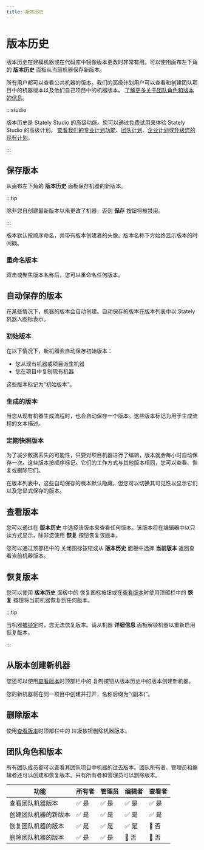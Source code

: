 ```yaml
---
title: 版本历史
---
```


# 版本历史

版本历史在建模机器或在代码库中镜像版本更改时非常有用。可以使用画布左下角的 **版本历史** 面板从当前机器保存新版本。

所有用户都可以查看公共机器的版本。我们的高级计划用户可以查看和创建团队项目中的机器版本以及他们自己项目中的机器版本。 [了解更多关于团队角色和版本的信息](#team-roles-and-versions)。

:::studio

版本历史是 Stately Studio 的高级功能。您可以通过免费试用来体验 Stately Studio 的高级计划。 [查看我们的专业计划功能](studio-pro-plan.mdx)、[团队计划](studio-team-plan.mdx)、[企业计划](studio-enterprise-plan.mdx)或[升级您的现有计划](https://stately.ai/registry/billing)。

:::

## 保存版本

从画布左下角的 <History size={18} /> **版本历史** 面板保存机器的新版本。

:::tip

除非您自创建最新版本以来更改了机器，否则 **保存** 按钮将被禁用。

:::

版本默认按顺序命名，并带有版本创建者的头像。版本名称下方始终显示版本的时间戳。

### 重命名版本

双击或聚焦版本名称后，您可以重命名任何版本。

## 自动保存的版本

在某些情况下，机器的版本会自动创建。自动保存的版本在版本列表中以 Stately 机器人图标表示。

### 初始版本

在以下情况下，新机器会自动保存初始版本：

- 您从现有机器或项目派生机器
- 您在项目中复制现有机器

这些版本标记为“初始版本”。

### 生成的版本

当您从现有机器生成流程时，也会自动保存一个版本。这些版本标记为用于生成流程的文本描述。

### 定期快照版本

为了减少数据丢失的可能性，只要对项目机器进行了编辑，版本就会每小时自动保存一次。这些版本按顺序标记。它们的工作方式与其他版本相同，您可以查看、恢复或删除它们。

在版本列表中，这些自动保存的版本默认隐藏，但您可以切换其可见性以显示它们以及您显式保存的版本。

## 查看版本

您可以通过在 **版本历史** 中选择该版本来查看任何版本。该版本将在编辑器中以只读方式显示，除非您使用 <ArchiveRestore size={18}/> **恢复** 按钮恢复该版本。

您可以通过顶部栏中的 <X size={18}/> 关闭图标按钮或从 **版本历史** 面板中选择 **当前版本** 返回查看当前机器版本。

## 恢复版本

您可以使用 <History size={18}/> **版本历史** 面板中的 <ArchiveRestore size={18}/> 恢复图标按钮或在[查看版本](#view-a-version)时使用顶部栏中的 <ArchiveRestore size={18}/> **恢复** 按钮将当前机器恢复到任何版本。

:::tip

当机器[被锁定](lock-machines.mdx)时，您无法恢复版本。请从机器 <Info size={18} /> **详细信息** 面板解锁机器以重新启用恢复版本。

:::

## 从版本创建新机器

您还可以使用[查看版本](#view-a-version)时顶部栏中的 <Copy size={18}/> 复制按钮从版本历史中的版本创建新机器。

您的新机器将在同一项目中创建并打开，名称后缀为“(副本)”。

## 删除版本

使用[查看版本](#view-a-version)时顶部栏中的 <Trash size={18}/> 垃圾按钮删除机器版本。

## 团队角色和版本

所有团队成员都可以查看其团队项目中机器的过去版本。团队所有者、管理员和编辑者还可以创建和恢复版本。只有所有者和管理员可以删除版本。

| 功能                                 | 所有者 | 管理员 | 编辑者 | 查看者 |
| ------------------------------------ | ------ | ------ | ------ | ------ |
| 查看团队机器版本                     | ✅ 是  | ✅ 是  | ✅ 是  | ✅ 是  |
| 创建团队机器的新版本                 | ✅ 是  | ✅ 是  | ✅ 是  | ✅ 是  |
| 恢复团队机器的版本                   | ✅ 是  | ✅ 是  | ✅ 是  | 🚫 否  |
| 删除团队机器的版本                   | ✅ 是  | ✅ 是  | 🚫 否  | 🚫 否  |